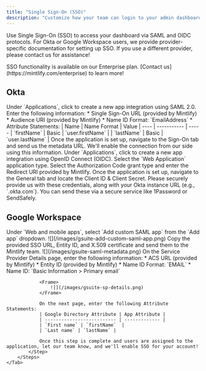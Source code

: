 ```yaml
---
title: "Single Sign-On (SSO)"
description: "Customize how your team can login to your admin dashboard"
---
```


Use Single Sign-On (SSO) to access your dashboard via SAML and OIDC protocols. For Okta or Google Workspace users, we provide provider-specific documentation for setting up SSO. If you use a different provider, please contact us for assistance!

<Note>
  SSO functionality is available on our Enterprise plan. [Contact
  us](https://mintlify.com/enterprise) to learn more!
</Note>

## Okta

<Tabs>
    <Tab title="SAML">
        <Steps>
            <Step title="Create an application">
                Under `Applications`, click to create a new app integration using SAML 2.0.
            </Step>
            <Step title="Configure integration">
                Enter the following information:
                * Single Sign-On URL (provided by Mintlify)
                * Audience URI (provided by Mintlify)
                * Name ID Format: `EmailAddress`
                * Attribute Statements:
                    | Name | Name Format | Value
                    | ---- | ----------- | -----
                    | `firstName` | Basic | `user.firstName` |
                    | `lastName` | Basic | `user.lastName` |
            </Step>
            <Step title="Send us your IdP information">
                Once the application is set up, navigate to the Sign-On tab and send us the metadata URL.
                We'll enable the connection from our side using this information.
            </Step>
        </Steps>
    </Tab>
    <Tab title="OIDC">
        <Steps>
            <Step title="Create an application">
                Under `Applications`, click to create a new app integration using OpenID Connect (OIDC).
                Select the `Web Application` application type.
            </Step>
            <Step title="Configure integration">
                Select the Authorization Code grant type and enter the Redirect URI provided by Mintlify.
            </Step>
            <Step title="Send us your IdP information">
                Once the application is set up, navigate to the General tab and locate the Client ID & Client Secret.
                Please securely provide us with these credentials, along with your Okta instance URL (e.g., `<your-tenant-name>.okta.com`). You can send these via a secure service like 1Password or SendSafely.
            </Step>
        </Steps>
    </Tab>
</Tabs>

## Google Workspace

<Tabs>
    <Tab title="SAML">
        <Steps>
            <Step title="Create an application">
                Under `Web and mobile apps`, select `Add custom SAML app` from the `Add app` dropdown.  
                <Frame>
                    ![](/images/gsuite-add-custom-saml-app.png)
                </Frame>              
            </Step>
            <Step title="Send us your IdP information">
                Copy the provided SSO URL, Entity ID, and X.509 certificate and send them to the Mintlify team.
                <Frame>
                    ![](/images/gsuite-saml-metadata.png)                    
                </Frame>
            </Step>
            <Step title="Configure integration">
                On the Service Provider Details page, enter the following information:
                * ACS URL (provided by Mintlify)
                * Entity ID (provided by Mintlify)
                * Name ID Format: `EMAIL`
                * Name ID: `Basic Information > Primary email`

                <Frame>
                    ![](/images/gsuite-sp-details.png)
                </Frame>

                On the next page, enter the following Attribute Statements:
                | Google Directory Attribute | App Attribute |
                | -------------------------- | ------------- |
                | `First name` | `firstName`  |
                | `Last name` | `lastName` |

                Once this step is complete and users are assigned to the application, let our team know, and we'll enable SSO for your account!
            </Step>
        </Steps>
    </Tab>
</Tabs>